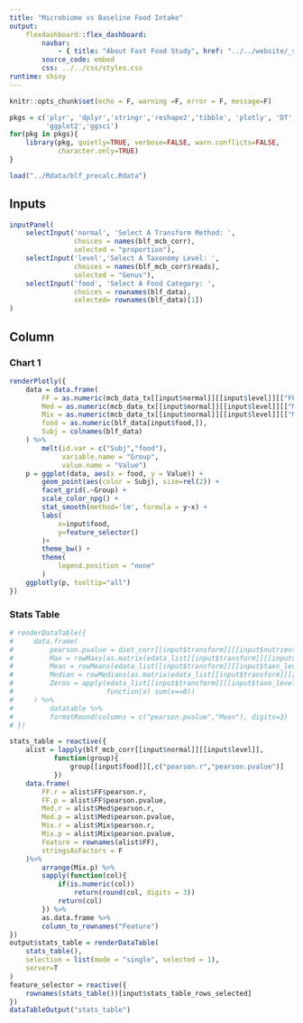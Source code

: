 ```yaml
---
title: "Microbiome vs Baseline Food Intake"
output: 
    flexdashboard::flex_dashboard:
        navbar:
            - { title: "About Fast Food Study", href: "../../website/_site/mcb.html", align: left }
        source_code: embed
        css: ../../css/styles.css
runtime: shiny 
---
```

<style>
.datatables{
    overflow: auto;
}
</style>

```r
knitr::opts_chunk$set(echo = F, warning =F, error = F, message=F)
```

```r
pkgs = c('plyr', 'dplyr','stringr','reshape2','tibble', 'plotly', 'DT',
         'ggplot2','ggsci')
for(pkg in pkgs){
    library(pkg, quietly=TRUE, verbose=FALSE, warn.conflicts=FALSE, 
            character.only=TRUE)
}
```

```r
load("../Rdata/blf_precalc.Rdata")
```

Inputs {.sidebar}
-------------------------------------

```r
inputPanel(
    selectInput('normal', 'Select A Transform Method: ',
                choices = names(blf_mcb_corr), 
                selected = "proportion"),
    selectInput('level','Select A Taxonomy Level: ',
                choices = names(blf_mcb_corr$reads), 
                selected = "Genus"),
    selectInput('food', 'Select A Food Category: ',
                choices = rownames(blf_data), 
                selected= rownames(blf_data)[1])
)
```

Column
-------------------------------------

### Chart 1

```r
renderPlotly({
    data = data.frame(
        FF = as.numeric(mcb_data_tx[[input$normal]][[input$level]][["FF"]][feature_selector(),]),
        Med = as.numeric(mcb_data_tx[[input$normal]][[input$level]][["Med"]][feature_selector(),]),
        Mix = as.numeric(mcb_data_tx[[input$normal]][[input$level]][["Mix"]][feature_selector(),]),
        food = as.numeric(blf_data[input$food,]),
        Subj = colnames(blf_data)
    ) %>%
        melt(id.var = c("Subj","food"),
             variable.name = "Group",
             value.name = "Value")
    p = ggplot(data, aes(x = food, y = Value)) +
        geom_point(aes(color = Subj), size=rel(2)) +
        facet_grid(.~Group) +
        scale_color_npg() +
        stat_smooth(method='lm', formula = y~x) +
        labs(
            x=input$food,
            y=feature_selector()
        )+
        theme_bw() +
        theme(
            legend.position = "none"
        )
    ggplotly(p, tooltip="all")
})
```

### Stats Table

```r
# renderDataTable({
#     data.frame(
#         pearson.pvalue = diet_corr[[input$transform]][[input$nutrient]][[input$taxo_level]]$pearson.pvalue,
#         Max = rowMaxs(as.matrix(edata_list[[input$transform]][[input$taxo_level]])),
#         Mean = rowMeans(edata_list[[input$transform]][[input$taxo_level]]),
#         Median = rowMedians(as.matrix(edata_list[[input$transform]][[input$taxo_level]])),
#         Zeros = apply(edata_list[[input$transform]][[input$taxo_level]],1, 
#                       function(x) sum(x==0))
#     ) %>%
#         datatable %>%
#         formatRound(columns = c("pearson.pvalue","Mean"), digits=3)
# })
```

```r
stats_table = reactive({
    alist = lapply(blf_mcb_corr[[input$normal]][[input$level]],
           function(group){
               group[[input$food]][,c("pearson.r","pearson.pvalue")]
           })
    data.frame(
        FF.r = alist$FF$pearson.r,
        FF.p = alist$FF$pearson.pvalue,
        Med.r = alist$Med$pearson.r,
        Med.p = alist$Med$pearson.pvalue,
        Mix.r = alist$Mix$pearson.r,
        Mix.p = alist$Mix$pearson.pvalue,
        Feature = rownames(alist$FF),
        stringsAsFactors = F
    )%>%
        arrange(Mix.p) %>%
        sapply(function(col){
            if(is.numeric(col))
                return(round(col, digits = 3))
            return(col)
        }) %>% 
        as.data.frame %>%
        column_to_rownames("Feature")
})
output$stats_table = renderDataTable(
    stats_table(),
    selection = list(mode = "single", selected = 1),
    server=T
)
feature_selector = reactive({
    rownames(stats_table())[input$stats_table_rows_selected]
})
dataTableOutput("stats_table")
```